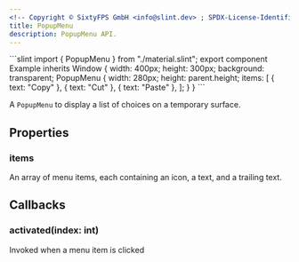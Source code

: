 ```yaml
---
<!-- Copyright © SixtyFPS GmbH <info@slint.dev> ; SPDX-License-Identifier: MIT -->
title: PopupMenu
description: PopupMenu API.
---
```



<CodeSnippetMD imagePath="/src/assets/generated/menu2.png" scale="3" imageWidth="300" imageHeight="200" imageAlt="">
```slint
import { PopupMenu } from "./material.slint";
export component Example inherits Window {
    width: 400px;
    height: 300px;
    background: transparent;
    PopupMenu {
        width: 280px;
        height: parent.height;
        items: [
          { text: "Copy" },
          { text: "Cut" },
          { text: "Paste" },
        ];
    }
}
```
</CodeSnippetMD>

A `PopupMenu` to display a list of choices on a temporary surface.

## Properties

### items
<SlintProperty propName="items" typeName="[struct]" structName="MenuItem">
An array of menu items, each containing an icon, a text, and a trailing text.
</SlintProperty>

## Callbacks

### activated(index: int)
Invoked when a menu item is clicked
